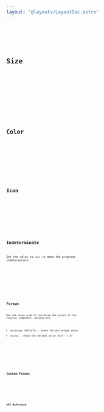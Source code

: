 ```yaml
---
layout: '@layouts/LayoutDoc.astro'
---
```










<Preview client:load>
	<Fragment slot="preview">
		<Default client:visible />
	</Fragment>
	<Fragment slot="code">
		<Code code={DefaultRaw} lang="svelte" />
	</Fragment>
</Preview>

## Size

<Preview client:load>
	<Fragment slot="preview">
		<Size client:visible />
	</Fragment>
	<Fragment slot="code">
		<Code code={SizeRaw} lang="svelte" />
	</Fragment>
</Preview>

## Color

<Preview client:load>
	<Fragment slot="preview">
		<Color client:visible />
	</Fragment>
	<Fragment slot="code">
		<Code code={ColorRaw} lang="svelte" />
	</Fragment>
</Preview>

## Icon

<Preview client:load>
	<Fragment slot="preview">
		<Icon client:visible />
	</Fragment>
	<Fragment slot="code">
		<Code code={IconRaw} lang="svelte" />
	</Fragment>
</Preview>

## Indeterminate

Set the value to `null` to make the progress indeterminate.

<Preview client:load>
	<Fragment slot="preview">
		<Indeterminate client:visible />
	</Fragment>
	<Fragment slot="code">
		<Code code={IndeterminateRaw} lang="svelte" />
	</Fragment>
</Preview>

## Format

Use the `format` prop to customize the output of the `ValueText` component, options are:

- `percentage` (default) - shows the percentage value
- `decimal` - shows the decimal value (0.0 - 1.0)

<Preview client:load>
	<Fragment slot="preview">
		<Format client:visible />
	</Fragment>
	<Fragment slot="code">
		<Code code={FormatRaw} lang="svelte" />
	</Fragment>
</Preview>

## Custom Format

<Preview client:load>
	<Fragment slot="preview">
		<CustomFormat client:visible />
	</Fragment>
	<Fragment slot="code">
		<Code code={CustomFormatRaw} lang="svelte" />
	</Fragment>
</Preview>

## API Reference

<ApiTable component="progress" />

